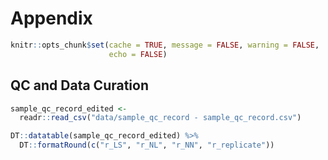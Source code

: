 # Appendix

```r
knitr::opts_chunk$set(cache = TRUE, message = FALSE, warning = FALSE, 
                      echo = FALSE)
```

## QC and Data Curation

```r
sample_qc_record_edited <-
  readr::read_csv("data/sample_qc_record - sample_qc_record.csv")
```

```r
DT::datatable(sample_qc_record_edited) %>% 
  DT::formatRound(c("r_LS", "r_NL", "r_NN", "r_replicate"))
```

